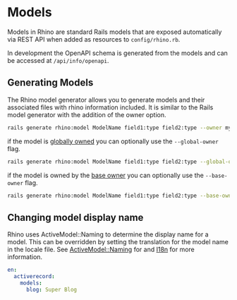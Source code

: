 # Models

Models in Rhino are standard Rails models that are exposed automatically via REST API when added as resources to `config/rhino.rb`.

In development the OpenAPI schema is generated from the models and can be accessed at `/api/info/openapi`.

## Generating Models

The Rhino model generator allows you to generate models and their associated files with rhino information included. It is similar to the Rails model generator with the addition of the owner option.

```bash
rails generate rhino:model ModelName field1:type field2:type --owner myowner
```

if the model is [globally owned](../concepts/resources#global-owner) you can optionally use the `--global-owner` flag.

```bash
rails generate rhino:model ModelName field1:type field2:type --global-owner
```

if the model is owned by the [base owner](../concepts/resources#base-owner) you can optionally use the `--base-owner` flag.

```bash
rails generate rhino:model ModelName field1:type field2:type --base-owner
```

## Changing model display name

Rhino uses ActiveModel::Naming to determine the display name for a model. This can be overridden by setting the translation for the model name in the locale file. See [ActiveModel::Naming](https://api.rubyonrails.org/classes/ActiveModel/Naming.html) for and [I18n](https://guides.rubyonrails.org/i18n.html#translations-for-active-record-models) for more information.

```yaml title=config/locales/en.yml
en:
  activerecord:
    models:
      blog: Super Blog
```
